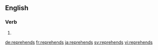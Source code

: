 ==English==

===Verb===
{{head|en|verb form}}

# {{en-third-person singular of|reprehend}}

[[de:reprehends]]
[[fr:reprehends]]
[[ja:reprehends]]
[[sv:reprehends]]
[[vi:reprehends]]